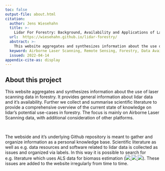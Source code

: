 ```yaml
---
toc: false
output-file: about.html
citation: 
  author: Jens Wiesehahn
  title: >-
    Lidar For Forestry: Background, Availability and Applications of Laser Scanning Data
  url:  https://wiesehahn.github.io/lidar-forestry/
  abstract: >-
    This website aggregates and synthesizes information about the use of laser scanning data in forestry. It provides general information about lidar data and it's availability. Further we collect and summarise scientific literature to provide a comprehensive overview of the current state of knowledge on lidar's potential use-cases in forestry. The focus is mainly on Airborne Laser Scanning data, with additional consideration of other platforms.
  keyword: Airborne Laser Scanning, Remote Sensing, Forestry, Data Availability, Review
  issued: 2022-04-14
appendix-cite-as: display
---
```


## About this project

This website aggregates and synthesizes information about the use of laser scanning data in forestry. It provides general information about lidar data and it's availability. Further we collect and summarise scientific literature to provide a comprehensive overview of the current state of knowledge on lidar's potential use-cases in forestry. The focus is mainly on Airborne Laser Scanning data, with additional consideration of other platforms.  

<br>

The webside and it's underlying Github repository is meant to gather and organize information as a personal knowledge base. Scientific literature as well as e.g. data resources and software related to lidar data is collected as issues and organized via labels. In this way it is possible to search for e.g. literature which uses ALS data for biomass estimation ([![](https://img.shields.io/badge/literature-28CF9F) ![](https://img.shields.io/badge/ALS-C5DEF5) ![](https://img.shields.io/badge/biomass-F9D0C4)](https://github.com/wiesehahn/lidar-forestry/issues?q=sort%3Aupdated-desc%20label%3AALS%20label%3Aliterature%20label%3Abiomass)). These issues are added to the website irregularly from time to time.